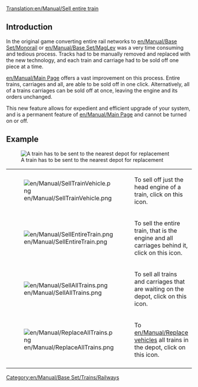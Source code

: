 [[Translation:en/Manual/Sell entire train]]

== Introduction ==
In the original game converting entire rail networks to [[en/Manual/Base Set/Monorail]] or [[en/Manual/Base Set/MagLev]] was a very time consuming and tedious process.  Tracks had to be manually removed and replaced with the new technology, and each train and carriage had to be sold off one piece at a time.

[[en/Manual/Main Page]] offers a vast improvement on this process.  Entire trains, carriages and all, are able to be sold off in one click.  Alternatively, all of a trains carriages can be sold off at once, leaving the engine and its orders unchanged.

This new feature allows for expedient and efficient upgrade of your system, and is a permanent feature of [[en/Manual/Main Page]] and cannot be turned on or off.

== Example ==
[[File:en/Manual/TrainDepot-Overview.png|frame|left|A train has to be sent to the nearest depot for replacement]]

{|
|-
|[[File:en/Manual/SellTrainVehicle.png]]
|To sell off just the head engine of a train, click on this icon.
|-
|[[File:en/Manual/SellEntireTrain.png]]
|To sell the entire train, that is the engine and all carriages behind it, click on this icon.
|-
|[[File:en/Manual/SellAllTrains.png]]
|To sell all trains and carriages that are waiting on the depot, click on this icon.
|-
|[[File:en/Manual/ReplaceAllTrains.png]]
|To [[en/Manual/Replace vehicles]] all trains in the depot, click on this icon.
|-
|}

[[Category:en/Manual/Base Set/Trains/Railways]]